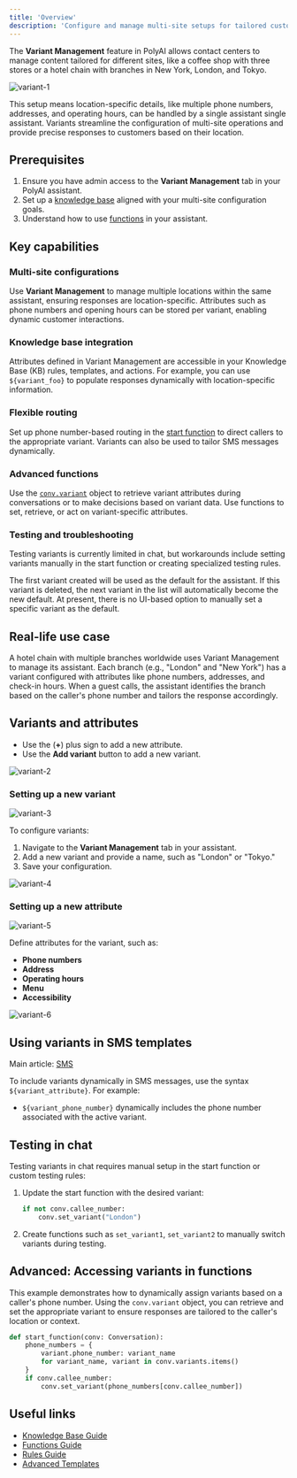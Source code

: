 ```yaml
---
title: 'Overview'
description: 'Configure and manage multi-site setups for tailored customer interactions.'
---
```


The **Variant Management** feature in PolyAI allows contact centers to manage content tailored for different sites, like a coffee shop
 with three stores or a hotel chain with branches in New York, London, and Tokyo.

![variant-1](/images/variant_1.png)

This setup means location-specific details, like multiple phone numbers,
addresses, and operating hours, can be handled by a single assistant single assistant. Variants streamline the configuration of multi-site operations and provide
 precise responses to customers based on their location.

## Prerequisites

1. Ensure you have admin access to the **Variant Management** tab in your PolyAI assistant.
2. Set up a [knowledge base](/knowledge-base/introduction) aligned with your multi-site configuration goals.
3. Understand how to use [functions](/functions/introduction) in your assistant.

## Key capabilities

### Multi-site configurations
Use **Variant Management** to manage multiple locations within the same assistant, ensuring responses are location-specific. Attributes such as phone numbers and opening hours can be stored per variant, enabling dynamic customer interactions.

### Knowledge base integration
Attributes defined in Variant Management are accessible in your Knowledge Base (KB) rules, templates, and actions. For example, you can use `${variant_foo}` to populate responses dynamically with location-specific information.

### Flexible routing
Set up phone number-based routing in the [start function](/function/start-function) to direct callers to the appropriate variant. Variants can also be used to tailor SMS messages dynamically.

### Advanced functions
Use the [`conv.variant`](/function/conv-object#set-variant) object to retrieve variant attributes during conversations or to make decisions based on variant data. Use functions to set, retrieve, or act on variant-specific attributes.

### Testing and troubleshooting
Testing variants is currently limited in chat, but workarounds include setting variants manually in the start function or creating specialized testing rules.

<Warning> The first variant created will be used as the default for the assistant. If this variant is deleted, the next variant in the list will automatically become the new default. At present, there is no UI-based option to manually set a specific variant as the default.  </Warning>

## Real-life use case

A hotel chain with multiple branches worldwide uses Variant Management to manage its assistant. Each branch (e.g., "London" and "New York") has a variant configured with attributes like phone numbers, addresses, and check-in hours. When a guest calls, the assistant identifies the branch based on the caller's phone number and tailors the response accordingly.

## Variants and attributes

* Use the (**+**) plus sign to add a new attribute.
* Use the **Add variant** button to add a new variant.

![variant-2](/images/variant_2.png)

### Setting up a new variant

![variant-3](/images/variant_add_variant_annexe.png)

To configure variants:
1. Navigate to the **Variant Management** tab in your assistant.
2. Add a new variant and provide a name, such as "London" or "Tokyo."
4. Save your configuration.

![variant-4](/images/variant_added.png)

### Setting up a new attribute

![variant-5](/images/variant_add_attribute.png)

Define attributes for the variant, such as:
   - **Phone numbers**
   - **Address**
   - **Operating hours**
   - **Menu**
   - **Accessibility**

![variant-6](/images/variant_attribute_added.png)

## Using variants in SMS templates

Main article: [SMS](/sms/introduction)

To include variants dynamically in SMS messages, use the syntax `${variant_attribute}`. For example:
- `${variant_phone_number}` dynamically includes the phone number associated with the active variant.

## Testing in chat
Testing variants in chat requires manual setup in the start function or custom testing rules:
1. Update the start function with the desired variant:

   ```python
   if not conv.callee_number:
       conv.set_variant("London")
   ```

2. Create functions such as `set_variant1`, `set_variant2` to manually switch variants during testing.

## Advanced: Accessing variants in functions

This example demonstrates how to dynamically assign variants based on a caller's phone number. Using the `conv.variant` object,
you can retrieve and set the appropriate variant to ensure responses are tailored to the caller's location or context.

```python
def start_function(conv: Conversation):
    phone_numbers = {
        variant.phone_number: variant_name
        for variant_name, variant in conv.variants.items()
    }
    if conv.callee_number:
        conv.set_variant(phone_numbers[conv.callee_number])
```

## Useful links

- [Knowledge Base Guide](/knowledge-base/introduction)
- [Functions Guide](/function/introduction)
- [Rules Guide](/agent-settings/rules)
- [Advanced Templates](/knowledge-base/RAG/introduction)
